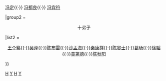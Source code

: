 {{Navbox
|name = 回风堂弟子
|title =  回风堂弟子
|above = 业师：[[冯君木|冯幵]]
|state = collapsed
|groupstyle = text-align: left;

|group1 = <center>四冯</center>
|list1 =<center> [[冯孟颛]]{{·}} [[冯定]]{{·}} [[冯都良]]{{·}} [[冯宾符]]</center>

|group2 =<center> 十弟子</center>
|list2 =<center> [[王个簃]]{{·}}[[吴泽 (篆刻家)|吴泽]]{{·}}[[陈布雷]]{{·}}[[沙孟海]]{{·}}[[秦康祥]]{{·}}[[陈寥士]]{{·}}[[葛旸]]{{·}}[[徐韬 (学者)|徐韬]]{{·}}[[童第德]]{{·}}[[陈秋阳]]</center>

}}<noinclude>
[[Category:回风堂弟子|H]]
[[Category:宁波人物并称|Y]]
[[Category:宁波裔上海人|H]]
[[Category:宁波文化|Y]]
</noinclude>